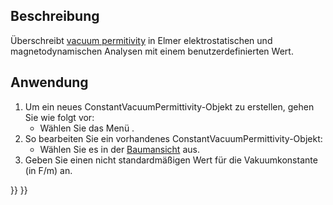 <languages/>

{{Docnav/de
|[[FEM_ConstraintBodyHeatSource/de|RandbedingungKörperwärmequelle]]
|[[FEM_MeshNetgenFromShape/de|FEM-Netz aus Form - Netgen]]
|[[FEM_Workbench/de|FEM]]
|IconL=FEM_ConstraintBodyHeatSource.svg
|IconR=FEM_MeshNetgenFromShape.svg
|IconC=Workbench_FEM.svg
}}

{{GuiCommandContainer|
{{GuiCommand/de
|Name=FEM ConstantVacuumPermittivity
|Name/de=FEM ElektrischeFeldkonstante
|MenuLocation=Modell → Konstanten überschreiben → Elektrische Feldkonstante
|Workbenches=[[FEM_Workbench/de|FEM]]
|Version=0.19
|SeeAlso=
}}
{{GuiCommandFemInfo/de
|Solvers=Elmer
}}
}}

<span id="Description"></span>
==Beschreibung==

Überschreibt [https://en.wikipedia.org/wiki/Vacuum_permittivity vacuum permitivity] in Elmer elektrostatischen und magnetodynamischen Analysen mit einem benutzerdefinierten Wert.

<span id="Usage"></span>
==Anwendung==

# Um ein neues ConstantVacuumPermittivity-Objekt zu erstellen, gehen Sie wie folgt vor:
#* Wählen Sie das Menü {{MenuCommand|Model → Overwrite Constants → [[Image:FEM_ConstantVacuumPermittivity.svg|16px]] Konstante Vakuumpermittivität}}.
# So bearbeiten Sie ein vorhandenes ConstantVacuumPermittivity-Objekt:
#* Wählen Sie es in der [[Tree_view/de|Baumansicht]] aus.
# Geben Sie einen nicht standardmäßigen Wert für die Vakuumkonstante (in F/m) an.


{{Docnav/de
|[[FEM_ConstraintBodyHeatSource/de|RandbedingungKörperwärmequelle]]
|[[FEM_MeshNetgenFromShape/de|FEM-Netz aus Form - Netgen]]
|[[FEM_Workbench/de|FEM]]
|IconL=FEM_ConstraintBodyHeatSource.svg
|IconR=FEM_MeshNetgenFromShape.svg
|IconC=Workbench_FEM.svg
}}

{{FEM Tools navi{{#translation:}}}}
{{Userdocnavi{{#translation:}}}}